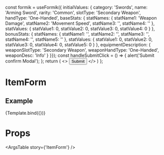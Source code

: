 
  const formik = useFormik({
    initialValues: {
      category: 'Swords',
      name: 'Arming Sword',
      rarity: 'Common',
      slotType: 'Secondary Weapon',
      handType: 'One-Handed',
      baseStats: {
        statNames: {
          statName1: 'Weapon Damage',
          statName2: 'Movement Speed',
          statName3: '',
          statName4: ''
        },
        statValues: {
          statValue1: 0,
          statValue2: 0,
          statValue3: 0,
          statValue4: 0
        }
      },
      bonusStats: {
        statNames: {
          statName1: '',
          statName2: '',
          statName3: '',
          statName4: '',
          statName5: ''
        },
        statValues: {
          statValue1: 0,
          statValue2: 0,
          statValue3: 0,
          statValue4: 0,
          statValue5: 0
        }
      },
    equipmentDescription: {
      weaponSlotType: 'Secondary Weapon',
      weaponHandType: 'One-Handed',
      weaponDesc: 'Info'
    }
  }});
   const handleSubmitClick = () => {
    alert('Submit confirm Modal');
  };
  return (
    <> 
      <Box pb={2}>
        <Button onClick={handleSubmitClick}>
        Submit
        </Button>
      </Box>
      <ItemForm formik={formik}/>
    </>
  )
};

<Meta
  title='Components/ItemForm'
  component={ItemForm}
/>

# ItemForm
<Description of={ItemForm}/>


## Example
<Canvas>
  <Story name='ItemForm'>
    {Template.bind({})}
  </Story>
</Canvas>

# Props
<ArgsTable story={'ItemForm'} />